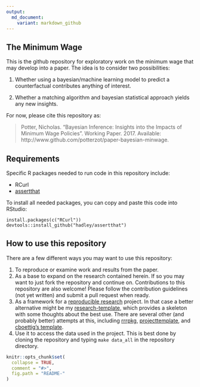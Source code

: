 ```yaml
---
output:
  md_document:
    variant: markdown_github
---
```


<!-- README.md is generated from README.Rmd. Please edit that file -->

## The Minimum Wage

This is the github repository for exploratory work on the minimum wage that may develop into a paper. The idea is to consider two possibilities:

1. Whether using a bayesian/machine learning model to predict a counterfactual contributes anything of interest.

2. Whether a matching algorithm and bayesian statistical approach yields any new insights.

For now, please cite this repository as:

>  Potter, Nicholas. "Bayesian Inference: Insights into the Impacts of Minimum Wage Policies". Working Paper. 2017. Available: http://www.github.com/potterzot/paper-bayesian-minwage.

## Requirements
Specific R packages needed to run code in this repository include:

* RCurl
* [assertthat](https://github.com/hadley/assertthat)

To install all needed packages, you can copy and paste this code into RStudio:

```
install.packages(c("RCurl"))
devtools::install_github("hadley/assertthat")
```

## How to use this repository
There are a few different ways you may want to use this repository:

1. To reproduce or examine work and results from the paper.
2. As a base to expand on the research contained herein. If so you may want to just fork the repository and continue on. Contributions to this repository are also welcome! Please follow the contribution guidelines (not yet written) and submit a pull request when ready.
3. As a framework for a [reproducible research](http://kbroman.org/Tools4RR/) project. In that case a better alternative might be my [research-template](github.com/potterzot/research-template), which provides a skeleton with some thoughts about the best use. There are several other (and probably better) attempts at this, including [rrrpkg](https://github.com/ropensci/rrrpkg), [projecttemplate](http://projecttemplate.net/), and [cboettig's template](https://github.com/cboettig/template).
3. Use it to access the data used in the project. This is best done by cloning the repository and typing `make data_all` in the repository directory.

```r
knitr::opts_chunk$set(
  collapse = TRUE,
  comment = "#>",
  fig.path = "README-"
)
```
